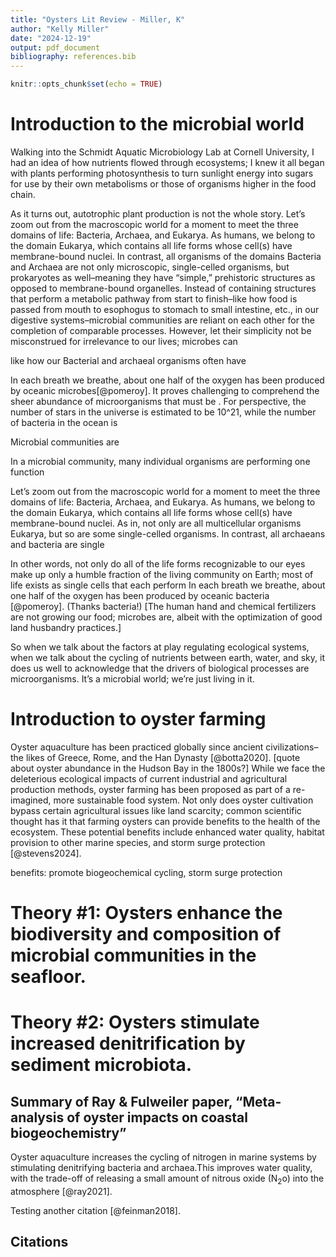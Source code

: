 ```yaml
---
title: "Oysters Lit Review - Miller, K"
author: "Kelly Miller"
date: "2024-12-19"
output: pdf_document
bibliography: references.bib
---
```


```r
knitr::opts_chunk$set(echo = TRUE)
```

# Introduction to the microbial world

Walking into the Schmidt Aquatic Microbiology Lab at Cornell University, I had an idea of how nutrients flowed through ecosystems; I knew it all began with plants performing photosynthesis to turn sunlight energy into sugars for use by their own metabolisms or those of organisms higher in the food chain.

As it turns out, autotrophic plant production is not the whole story. Let's zoom out from the macroscopic world for a moment to meet the three domains of life: Bacteria, Archaea, and Eukarya. As humans, we belong to the domain Eukarya, which contains all life forms whose cell(s) have membrane-bound nuclei. In contrast, all organisms of the domains Bacteria and Archaea are not only microscopic, single-celled organisms, but prokaryotes as well–meaning they have "simple," prehistoric structures as opposed to membrane-bound organelles. Instead of containing structures that perform a metabolic pathway from start to finish–like how food is passed from mouth to esophogus to stomach to small intestine, etc., in our digestive systems–microbial communities are reliant on each other for the completion of comparable processes. However, let their simplicity not be misconstrued for irrelevance to our lives; microbes can

like how our Bacterial and archaeal organisms often have

In each breath we breathe, about one half of the oxygen has been produced by oceanic microbes[@pomeroy]. It proves challenging to comprehend the sheer abundance of microorganisms that must be . For perspective, the number of stars in the universe is estimated to be 10\^21, while the number of bacteria in the ocean is

Microbial communities are

In a microbial community, many individual organisms are performing one function

Let's zoom out from the macroscopic world for a moment to meet the three domains of life: Bacteria, Archaea, and Eukarya. As humans, we belong to the domain Eukarya, which contains all life forms whose cell(s) have membrane-bound nuclei. As in, not only are all multicellular organisms Eukarya, but so are some single-celled organisms. In contrast, all archaeans and bacteria are single

In other words, not only do all of the life forms recognizable to our eyes make up only a humble fraction of the living community on Earth; most of life exists as single cells that each perform In each breath we breathe, about one half of the oxygen has been produced by oceanic bacteria [@pomeroy]. (Thanks bacteria!) [The human hand and chemical fertilizers are not growing our food; microbes are, albeit with the optimization of good land husbandry practices.]

So when we talk about the factors at play regulating ecological systems, when we talk about the cycling of nutrients between earth, water, and sky, it does us well to acknowledge that the drivers of biological processes are microorganisms. It's a microbial world; we're just living in it.

# Introduction to oyster farming

Oyster aquaculture has been practiced globally since ancient civilizations–the likes of Greece, Rome, and the Han Dynasty [@botta2020]. [quote about oyster abundance in the Hudson Bay in the 1800s?] While we face the deleterious ecological impacts of current industrial and agricultural production methods, oyster farming has been proposed as part of a re-imagined, more sustainable food system. Not only does oyster cultivation bypass certain agricultural issues like land scarcity; common scientific thought has it that farming oysters can provide benefits to the health of the ecosystem. These potential benefits include enhanced water quality, habitat provision to other marine species, and storm surge protection [@stevens2024].

benefits: promote biogeochemical cycling, storm surge protection

# Theory #1: Oysters enhance the biodiversity and composition of microbial communities in the seafloor.

# Theory #2: Oysters stimulate increased denitrification by sediment microbiota.

## Summary of Ray & Fulweiler paper, "Meta-analysis of oyster impacts on coastal biogeochemistry"

Oyster aquaculture increases the cycling of nitrogen in marine systems by stimulating denitrifying bacteria and archaea.This improves water quality, with the trade-off of releasing a small amount of nitrous oxide (N~2~o) into the atmosphere [@ray2021].

Testing another citation [@feinman2018].

## Citations
